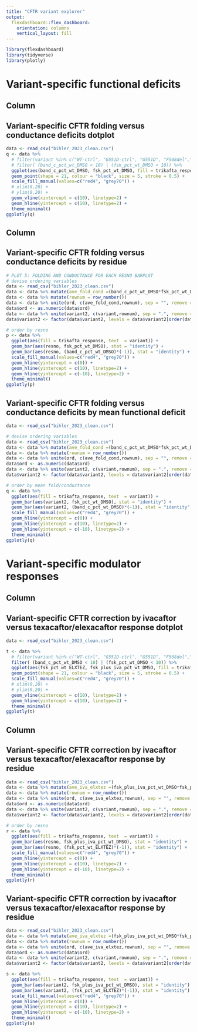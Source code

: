 ```yaml
---
title: "CFTR variant explorer"
output: 
  flexdashboard::flex_dashboard:
    orientation: columns
    vertical_layout: fill
---
```


```r
library(flexdashboard)
library(tidyverse)
library(plotly)
```

Variant-specific functional deficits {data-icon="fa-signal"}
===================================== 

Column {data-width=350}
-----------------------------------------------------------------------

## Variant-specific CFTR folding versus conductance deficits dotplot

```r
data <- read_csv("bihler_2023_clean.csv")
q <- data %>%
  # filter(variant %in% c("WT-ctrl", "G551D-ctrl", "G551D", "F508del","F508del-ctrl", "I507del")) %>%
  # filter( (band_c_pct_wt_DMSO < 10) | (fsk_pct_wt_DMSO < 10)) %>%
  ggplot(aes(band_c_pct_wt_DMSO, fsk_pct_wt_DMSO, fill = trikafta_response, text  = variant)) +
  geom_point(shape = 21, colour = "black", size = 5, stroke = 0.5) +
  scale_fill_manual(values=c("red4", "grey70")) +
  # xlim(0,20) + 
  # ylim(0,20) + 
  geom_vline(xintercept = c(10), linetype=2) +
  geom_hline(yintercept = c(10), linetype=2) +
  theme_minimal()
ggplotly(q)
```


Column {data-width=350}
-----------------------------------------------------------------------

## Variant-specific CFTR folding versus conductance deficits by residue

```r

# PLOT 5: FOLDING AND CONDUCTANCE FOR EACH RESNO BARPLOT
# devise ordering variables
data <- read_csv("bihler_2023_clean.csv")
data <- data %>% mutate(ave_fold_cond =(band_c_pct_wt_DMSO*fsk_pct_wt_DMSO/2))
data <- data %>% mutate(rownum = row_number()) 
data <- data %>% unite(ord, c(ave_fold_cond,rownum), sep = "", remove = FALSE)
data$ord <- as.numeric(data$ord)
data <- data %>% unite(variant2, c(variant,rownum), sep = ".", remove = FALSE)
data$variant2 <- factor(data$variant2, levels = data$variant2[order(data$ord)])

# order by resno
p <- data %>%
  ggplot(aes(fill = trikafta_response, text  = variant)) +
  geom_bar(aes(resno, fsk_pct_wt_DMSO), stat = "identity") +
  geom_bar(aes(resno, (band_c_pct_wt_DMSO)*(-1)), stat = "identity") +
  scale_fill_manual(values=c("red4", "grey70")) +
  geom_hline(yintercept = c(0)) +
  geom_hline(yintercept = c(10), linetype=2) +
  geom_hline(yintercept = c(-10), linetype=2) +
  theme_minimal()
ggplotly(p)

```

## Variant-specific CFTR folding versus conductance deficits by mean functional deficit

```r
data <- read_csv("bihler_2023_clean.csv")

# devise ordering variables
data <- read_csv("bihler_2023_clean.csv")
data <- data %>% mutate(ave_fold_cond =(band_c_pct_wt_DMSO*fsk_pct_wt_DMSO/2))
data <- data %>% mutate(rownum = row_number()) 
data <- data %>% unite(ord, c(ave_fold_cond,rownum), sep = "", remove = FALSE)
data$ord <- as.numeric(data$ord)
data <- data %>% unite(variant2, c(variant,rownum), sep = ".", remove = FALSE)
data$variant2 <- factor(data$variant2, levels = data$variant2[order(data$ord)])

# order by mean fold/conductance
q <- data %>%
  ggplot(aes(fill = trikafta_response, text  = variant)) +
  geom_bar(aes(variant2, fsk_pct_wt_DMSO), stat = "identity") +
  geom_bar(aes(variant2, (band_c_pct_wt_DMSO)*(-1)), stat = "identity") +
  scale_fill_manual(values=c("red4", "grey70")) +
  geom_hline(yintercept = c(0)) +
  geom_hline(yintercept = c(10), linetype=2) +
  geom_hline(yintercept = c(-10), linetype=2) +
  theme_minimal()
ggplotly(q)
```



Variant-specific modulator responses {data-icon="fa-solid fa-tablets"}
===================================== 

Column {data-width=350}
-----------------------------------------------------------------------

## Variant-specific CFTR correction by ivacaftor versus texacaftor/elexacaftor response dotplot

```r
data <- read_csv("bihler_2023_clean.csv")

t <- data %>%
  # filter(variant %in% c("WT-ctrl", "G551D-ctrl", "G551D", "F508del","F508del-ctrl", "I507del")) %>%
  filter( (band_c_pct_wt_DMSO < 10) | (fsk_pct_wt_DMSO < 10)) %>%
  ggplot(aes(fsk_pct_wt_ELXTEZ, fsk_plus_iva_pct_wt_DMSO, fill = trikafta_response, text  = variant)) +
  geom_point(shape = 21, colour = "black", size = 5, stroke = 0.5) +
  scale_fill_manual(values=c("red4", "grey70")) +
  # xlim(0,20) + 
  # ylim(0,20) + 
  geom_vline(xintercept = c(10), linetype=2) +
  geom_hline(yintercept = c(10), linetype=2) +
  theme_minimal()
ggplotly(t)

```

Column {data-width=350}
-----------------------------------------------------------------------

## Variant-specific CFTR correction by ivacaftor versus texacaftor/elexacaftor response by residue

```r

data <- read_csv("bihler_2023_clean.csv")
data <- data %>% mutate(ave_iva_elxtez =(fsk_plus_iva_pct_wt_DMSO*fsk_pct_wt_ELXTEZ/2))
data <- data %>% mutate(rownum = row_number()) 
data <- data %>% unite(ord, c(ave_iva_elxtez,rownum), sep = "", remove = FALSE)
data$ord <- as.numeric(data$ord)
data <- data %>% unite(variant2, c(variant,rownum), sep = ".", remove = FALSE)
data$variant2 <- factor(data$variant2, levels = data$variant2[order(data$ord)])

# order by resno
r <- data %>%
  ggplot(aes(fill = trikafta_response, text  = variant)) +
  geom_bar(aes(resno, fsk_plus_iva_pct_wt_DMSO), stat = "identity") +
  geom_bar(aes(resno, (fsk_pct_wt_ELXTEZ)*(-1)), stat = "identity") +
  scale_fill_manual(values=c("red4", "grey70")) +
  geom_hline(yintercept = c(0)) +
  geom_hline(yintercept = c(10), linetype=2) +
  geom_hline(yintercept = c(-10), linetype=2) +
  theme_minimal()
ggplotly(r)

```

## Variant-specific CFTR correction by ivacaftor versus texacaftor/elexacaftor response by residue

```r
data <- read_csv("bihler_2023_clean.csv")
data <- data %>% mutate(ave_iva_elxtez =(fsk_plus_iva_pct_wt_DMSO*fsk_pct_wt_ELXTEZ/2))
data <- data %>% mutate(rownum = row_number()) 
data <- data %>% unite(ord, c(ave_iva_elxtez,rownum), sep = "", remove = FALSE)
data$ord <- as.numeric(data$ord)
data <- data %>% unite(variant2, c(variant,rownum), sep = ".", remove = FALSE)
data$variant2 <- factor(data$variant2, levels = data$variant2[order(data$ord)])

s <- data %>%
  ggplot(aes(fill = trikafta_response, text  = variant)) +
  geom_bar(aes(variant2, fsk_plus_iva_pct_wt_DMSO), stat = "identity") +
  geom_bar(aes(variant2, (fsk_pct_wt_ELXTEZ)*(-1)), stat = "identity") +
  scale_fill_manual(values=c("red4", "grey70")) +
  geom_hline(yintercept = c(0)) +
  geom_hline(yintercept = c(10), linetype=2) +
  geom_hline(yintercept = c(-10), linetype=2) +
  theme_minimal()
ggplotly(s)

```





